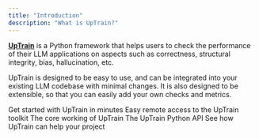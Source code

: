 ```yaml
---
title: "Introduction"
description: "What is UpTrain?"
---
```


**[UpTrain](https://uptrain.ai)** is a Python framework that helps users to check the performance of their LLM applications on aspects such as correctness, structural integrity, bias, hallucination, etc.

UpTrain is designed to be easy to use, and can be integrated into your existing LLM codebase with minimal changes. It is also designed to be extensible, so that you can easily add your own checks and metrics.

<CardGroup cols={2}>
  <Card
    title="Quickstart"
    href="/getting-started/quickstart"
    icon="bolt"
    color="#ffbe26"
  >
    Get started with UpTrain in minutes
  </Card>
  <Card
    title="Managed Service"
    href="/managed-services/overview"
    icon="cloud"
    color="#0081eb"
  >
    Easy remote access to the UpTrain toolkit 
  </Card>
  <Card
    title="Key Components"
    href="/key-components"
    icon="list"
    color="#b50e0e"
  >
    The core working of UpTrain
  </Card>
  <Card
    title="API Reference"
    href="https://uptrain-ai.github.io/uptrain"
    icon="terminal"
    color="#0fba20"
  >
    The UpTrain Python API
  </Card>
  <Card
    title="Tutorials"
    href="/tutorials/prompt-experiments"
    icon="cube"
    >
    See how UpTrain can help your project
  </Card>
</CardGroup>